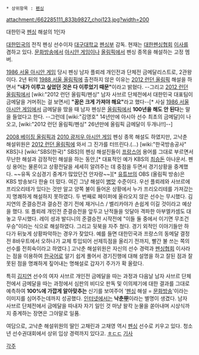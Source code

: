  * 상위항목 : [[펜싱]]

attachment:/662285111_833b9827_choi123.jpg?width=200

대한민국 [[펜싱]] 해설의 1인자


[[대한민국]]의 전직 펜싱 선수이자 [[대구대학교]] [[펜싱]]부 감독. 현재는 [[대한펜싱협회]] [[이사]]를 겸하고 있다. [[문화방송]]에서 [[아시안 게임]]이나 [[올림픽]]에서 펜싱 종목을 해설하는 고정 멤버.

[[1986 서울 아시안 게임]] 당시 펜싱 남자 플뢰레 개인전과 단체전 금메달리스트로, 2관왕이다. 2년 뒤의 [[1988 서울 올림픽]]에 출전하지 않은 이유는 [[2012 런던 올림픽]] 해설을 하면서 '''"내가 이루고 싶었던 것은 다 이루었기 때문"'''이라고 밝혔다. --그리고 [[2012 런던 올림픽]]에서 [wiki:"2012 런던 올림픽/펜싱" 남자 사브르 단체전에서 대한민국 대표팀이 금메달을 거머쥐는 걸 보면서] '''"꿈은 크게 가져야 해요"'''라고 했다--[* 사실 [[1986 서울 아시안 게임]]에서 금메달을 땄을 때 남자 펜싱은 [[올림픽]]에서 '''100년을 해도 안 된다'''는 말을 들었다고 한다. --그런데 [wiki:"김영호" 14년만에 아시아 선수 최초의 금메달]이 나오고, [wiki:"2012 런던 올림픽/펜싱" 26년만에 올림픽 금메달이 두개나!!]--]

[[2008 베이징 올림픽]]과 [[2010 광저우 아시안 게임]] 펜싱 종목 해설도 하였지만, 고낙춘 해설위원은 [[2012 런던 올림픽]]에 와서 그 진가를 터뜨린다.(...) [wiki:"한국방송공사" KBS]나 [wiki:"SBS(한국)" SBS]의 펜싱 해설진들이 [[프랑스어]] 용어를 그대로 부르면서 무난한 해설과 감정적인 해설을 하는 동안,[* 대표적인 예가 KBS의 [[최승돈]] 아나운서. 펜싱 용어는 물론이고 상황전달을 세세히 알려주는 데 중점을 두면서 경기상황을 중계했다. ~~유독 오심경기 중계가 많았던건 안자랑~~][* [[유튜브]]의 OBS (올림픽 방송)은 KBS 방송보다 한술 더 떴다. 여긴 그냥 해설이 [[병맛]] 수준이다. 우선 플뢰레와 사브르에 프리오리테가 있다는 것만 알고 양쪽 불이 들어온 상황에서 누가 프리오리테를 가져갔는지 명쾌하게 해설하지 못하였다. 두 번째로 페이퍼에 올라오지 않은 선수는 무시했다. 김지연의 준결승전과 결승전 경기 전에 재거니스 / 벨리카야가 손쉽게 이길 것이라고 예상을 했다. 또 플뢰레 개인전 준결승전을 앞두고 난적들을 잇달아 격파한 아부엘카셈도 대놓고 무시했다. 레이 셩과 발디니의 준결승전 시작전에 "이들 둘 중에서 이기면 무조건 우승"이라는 식으로 해설하였다. 그리고 뒷북을 자주 쳤다. 경기 외적인 이야기들만 하다가 뒤늦게 상황파악하는 경우가 잦았다. 예를 들면 대한민국과 프랑스의 동메달 결정전 8바우트에서 오하나가 교체 투입되어 선제득점을 올리기 전까지, 빨간 불 쓰는 쪽의 선수를 전희숙이라고 하였다.] 고낙춘 해설위원은 자신의 선수 경력과 [[펜싱]]협회 이사라는 점을 이용하여 [[한국어]]로 알기 쉽게 풀어서 경기진행에 대해 설명을 하고 잘된 점과 잘못된 점을 명쾌하게 짚어내는 명해설로 갑자기 주가가 확 올랐다. 

특히 [[김지연]] 선수의 여자 사브르 개인전 금메달을 따는 과정과 다음날 남자 사브르 단체전에서 금메달을 따는 과정에서 심판의 비디오 판독 및 이의제기에 대한 결과를 그대로 예측하여 '''100%에 가깝게 알아맞추는''' 신기를 보여주어 '[[펜싱]] 해설 = [[문화방송]]'이라는 이미지를 심어주는데까지 성공했다. [[인터넷]]에서는 '''낙춘[[甲]]'''이라는 별명이 생겼다. 남자 사브르 단체전에서 금메달을 따내자 자기 일인 것 마냥 왈칵 눈물을 쏟아내며 시상식까지 중계하는 장면은 그야말로 일품.

여담으로, 고낙춘 해설위원의 딸인 고채린과 고채영 역시 [[펜싱]] 선수로 키우고 있다. 청소년 선수권대회에서 상위 입상 경력까지 있다고. [[ㅎㄷㄷ]] [http://www.imaeil.com/sub_news/sub_news_view.php?news_id=24671&yy=2012 기사]

[[각주]]
